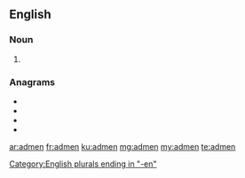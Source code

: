 {{also|ad-men}}
==English==

===Noun===
{{head|en|noun plural form}}

# {{plural of|adman|lang=en}}

===Anagrams===
* {{l|en|amend}}
* {{l|en|maned}}
* {{l|en|Medan}}
* {{l|en|named}}

[[Category:English plurals ending in "-en"]]

[[ar:admen]]
[[fr:admen]]
[[ku:admen]]
[[mg:admen]]
[[my:admen]]
[[te:admen]]